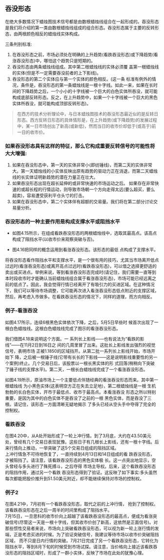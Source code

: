 
## 吞没形态
在绝大多数情况下蜡烛图技术信号都是由数根蜡烛线组合在一起形成的。吞没形态是我们将介绍的第一类由数根蜡烛线组成的组合形态。吞没形态属于主要的反转形态，由两根颜色相反的蜡烛线实体构成。

<ImageRender alt='test1' width='auto' height='auto' path='/candleTech/07-tunMo.png' />

三条判别标准:
1. 在吞没形态之前，市场必须处在明确的上升趋势(看跌吞没形态)或下降趋势(看涨吞没形态)中，哪怕这个趋势只是短期的。
2. 吞没形态由两条蜡烛线组成。其中第二根蜡烛线的实体必须覆 盖第一根蜡烛线的实体(但是不一定需要吞没前者的上下影线)。
3. 吞没形态的第二个实体应与第一个实体的颜色相反。(这一条 标准有例外的情况，条件是，吞没形态的第一条蜡烛线是一根十字线。如此一来，如果在长时间的下降趋势之后，一个小小的十字线被一个巨大的白色实体所吞没，就可能构成底部反转形态。反之，在上升趋势中，如果一个十字线被一个巨大的黑色实体所吞没，就可能构成顶部反转形态)。
>在西方的技术分析理论中，与日本蜡烛图技术的吞没形态最近似的是反转日形态。西方反转日形态的具体情形是，在上升趋势(或下降趋势)的发展过程中，某一日市场创出了新高(或新低)，然而当日的收市价却低于(或高于)前一日的收市价。

### 如果吞没形态具有这样的特征，那么它构成重要反转信号的可能性将大大增强:
1. 如果在吞没形态中，第一天的实体非常小(即纺锤线)，而第二天的实体非常大。第一天蜡烛线的小实体反映出原有趋势的驱动力正在消退，而第二天蜡烛线的长实体证明新趋势的潜在力量正在壮大。
2. 如果吞没形态出现在超长延伸的或非常快速的市场运动之后。 如果存在非常快速的或超长程的行情运动，则导致市场朝一个方向走得太远(要么超买，要么超卖)，容易遭受获利平仓头寸的打击。
3. 如果在吞没形态中，第二个实体伴有超额的交易量。我们将在第二部分讨论交易量分析。

### 吞没形态的一种主要作用是构成支撑水平或阻挡水平
* 如图4.15所示，在组成看跌吞没形态的两根蜡烛线中，选取其最高点。该高点构成了阻挡水平(以收市价来观察突破与否)。

* 图4.16把同样的概念运用到看涨吞没形态。该形态的最低 点构成了支撑水平。

<ImageRender alt='test1' width='auto' height='auto' path='/candleTech/07-tunMo2.png' />

将吞没形态看作阻挡水平和支撑水平，是一个很有用的技巧，尤其当市场离开低点过远时(看涨吞没形态)或离开高点过远时(看跌吞没形态)，可以借之选择更舒适的卖出或买进点。举例来说，等到看涨吞没形态完成时(请记住，我们需要一直等到本时段收市时才能确认当前蜡烛线组合属于看涨吞没形态)，市场可能已经远离之前的低点了。因此，我会觉得行情已经离开了有吸引力的买进区域。在这种情况下，我们可以等待市场调整，它可能再次进入看涨吞没形态低点附近的支撑区域，然后，再考虑入市做多。在看跌吞没形态的情况下，同样的道理，而方向相反。

### 例子-看涨吞没
如图4.17所示，连续6根黑色实体依次下降，之后，5月5日早些时 候首次出现了一根白色蜡烛线。这根白色蜡烛线完成了图示的看涨吞没形态。

<ImageRender alt='test1' width='auto' height='auto' path='/candleTech/07-tunMo3.png' />

我们借图4.18来说明这个方面。一 系列长上影线——也有说法为“看跌的影线”——在11月2日到16日之 间的几周里冒了出来。这批长上影线发出强烈的视觉信号，表明市场 正被1.1850的区域挡开。从第二批一系列长上影线开始，市场开始下 降，之后被一根锤子线(它带有长长的下影线——这是说明影线重要性的另一个案例)终止。几个交易日后，该股票以一根长黑实体的形 式回落(稍稍向下突破了锤子线的支撑水平)。第二天，一根长白蜡烛线完成了一个看涨吞没形态。
<ImageRender alt='test1' width='auto' height='auto' path='/candleTech/07-tunMo4.png' />

如图4.19所示，原油市场上一个主要低点伴随经典的看涨吞没形态而来。其中第一根蜡烛线 为小黑色实体(这表明空方正在失去立足地)，第二根蜡烛线是一根 生机勃勃的长白色实体，开市于最低点、收市于最高点。本看涨吞没 形态之所以特别重要，是因为其中的白色实体不是吞没了之前的一根 黑色实体，而是吞没了三根。请记住，该形态一方面清晰无疑地揭示 了多头已经从空头手中夺得了完全的控制权。
<ImageRender alt='test1' width='auto' height='auto' path='/candleTech/07-tunMo5.png' />

### 看跌吞没
在图4.20中，从A处开始形成了一轮上冲行情。到了3月底，大约在43.50美元处，曾经有几个交易日表现犹豫。这些日子有几根长上影线，还有一根十字线。后来行情向上推动，一举突破了这5个交易日组成的阻挡区域。<br/>
上冲行情急不可待地恢复了，一直持续到4月13日和14日组成的看 跌吞没形态，才被阻挡了。请注意，该看跌吞没形态的黑色实体极 长。这一点突出地显示，空头曾经与多头进行了殊死搏斗，之后夺得 市场主导权。后来，这个看跌吞没形态的阻挡作用，通过另一个看跌 吞没形态得到了验证。这反映了如下事实:多头虽然每次都能把股价推升到51.50美元附近，却不能继续保持对市场的控制权。

<ImageRender alt='test1' width='auto' height='auto' path='/candleTech/07-tunMo6.png' />

### 例子2
在图4.21中，7月初有一个看跌吞没形态，取代之前的上冲行情， 抢到了控制权。该看跌吞没形态在之后一周半的时间里构成了阻挡水平。<br/>
7月15日，一旦思科的收市价向上超越了该看跌吞没形态的最高点，便成为看涨突破信号(尽管这一天是一根十字线，但其收市价创了新高，这依然是正面信号)。对那些惯性交易者来说，市场向上突破看跌吞没形态，可以视为新一轮上涨行情的发端，正是考虑买进的时候。为了验证突破信号，我建议等待市场以收市价突破阻挡区域， 而不只是日内行情的突破。7月21日完成了另一个看跌吞没形态，它转化为阻挡水平，等到8月下旬的时候受到市场试探。请注意，当价格向上接近该看跌吞没形态的阻挡区域时，形成了一群小实体，反映了市场在此处的犹豫心理。

<ImageRender alt='test1' width='auto' height='auto' path='/candleTech/07-tunMo7.png' />
